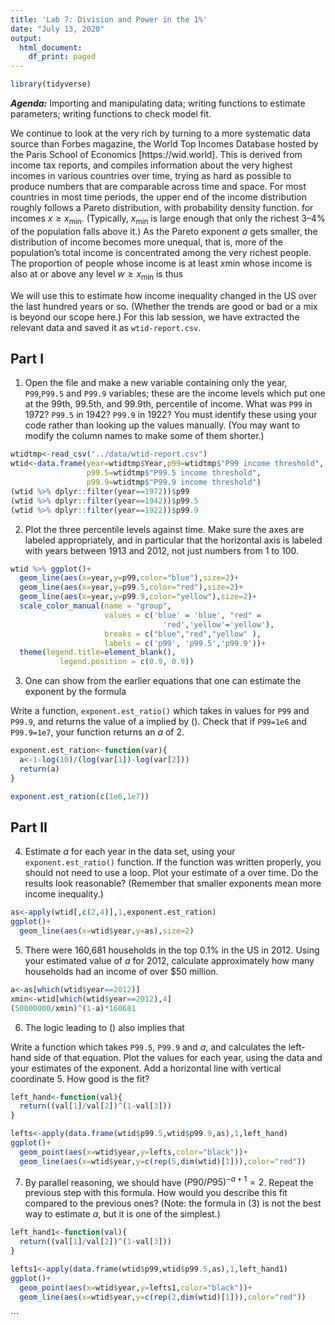 ```yaml
---
title: 'Lab 7: Division and Power in the 1%'
date: "July 13, 2020"
output:
  html_document:
    df_print: paged
---
```

```r
library(tidyverse)
```

***Agenda:*** Importing and manipulating data; writing functions to estimate parameters; writing functions to check model fit.

We continue to look at the very rich by turning to a more systematic data source than Forbes magazine, the World Top Incomes Database hosted by the Paris School of Economics [https://wid.world]. This is derived from income tax reports, and compiles information about the very highest incomes in various countries over time, trying as hard as possible to produce numbers that are comparable across time and space.
For most countries in most time periods, the upper end of the income distribution roughly follows a Pareto distribution, with probability density function.
\begin{equation}
f(x) = \frac{(a-1)}{x_{\mbox{min}}}\left(\frac{x}{x_{\mbox{min}}}\right)^{-a}
\label{paretodensity}
\end{equation}
for incomes $x \geq x_{\mbox{min}}$. (Typically, $x_{\mbox{min}}$ is large enough that only the richest 3–4% of the population falls above it.) As the Pareto exponent $a$ gets smaller, the distribution of income becomes more unequal, that is, more of the population’s total income is concentrated among the very richest people.
The proportion of people whose income is at least xmin whose income is also at or above any level $w \geq x_{\mbox{min}}$ is thus
\begin{equation}
\mbox{Pr}(x\geq w) = \int_w^\infty f(x)dx = \int_w^\infty \frac{(a-1)}{x_{\mbox{min}}}\left(\frac{x}{x_{\mbox{min}}}\right)^{-a} dx = \left(\frac{w}{x_{\mbox{min}}}\right)^{-a+1} 
\label{paretoprob}
\end{equation}

We will use this to estimate how income inequality changed in the US over the last hundred
years or so. (Whether the trends are good or bad or a mix is beyond our scope here.)  For this lab session, we have extracted the relevant data and saved it as `wtid-report.csv`.

Part I
----------

1. Open the file and make a new variable containing only the year, `P99`,`P99.5` and `P99.9` variables; these are the income levels which put one at the 99th, 99.5th, and 99.9th, percentile of income. What was `P99` in 1972? `P99.5` in 1942? `P99.9` in 1922?
You must identify these using your code rather than looking up the values manually. (You may want to modify the column names to make some of them shorter.)
```r
wtidtmp<-read_csv("../data/wtid-report.csv")
wtid<-data.frame(year=wtidtmp$Year,p99=wtidtmp$"P99 income threshold",
                 p99.5=wtidtmp$"P99.5 income threshold",
                 p99.9=wtidtmp$"P99.9 income threshold")
(wtid %>% dplyr::filter(year==1972))$p99
(wtid %>% dplyr::filter(year==1942))$p99.5
(wtid %>% dplyr::filter(year==1922))$p99.9
```

2. Plot the three percentile levels against time. Make sure the axes are labeled appropriately, and in particular that the horizontal axis is labeled with years between 1913 and 2012, not just numbers from 1 to 100.

```r
wtid %>% ggplot()+
  geom_line(aes(x=year,y=p99,color="blue"),size=2)+
  geom_line(aes(x=year,y=p99.5,color="red"),size=2)+
  geom_line(aes(x=year,y=p99.9,color="yellow"),size=2)+
  scale_color_manual(name = "group",
                     values = c('blue' = 'blue', "red" =
                                  'red','yellow'='yellow'), 
                     breaks = c("blue","red","yellow" ),
                     labels = c('p99', 'p99.5','p99.9'))+
  theme(legend.title=element_blank(),
           legend.position = c(0.9, 0.9))
```

3. One can show from the earlier equations that one can estimate the exponent by the formula
\begin{equation}
a = 1- \frac{\log 10}{\log P99/P99.9} 
\label{formula}
\end{equation}

Write a function, `exponent.est_ratio()` which takes in values for `P99` and `P99.9`, and returns the value of a implied by (\eqref{formula}). Check that if `P99=1e6` and `P99.9=1e7`, your function returns an $a$ of 2.

```r
exponent.est_ration<-function(var){
  a<-1-log(10)/(log(var[1])-log(var[2]))
  return(a)
}
```

```r
exponent.est_ration(c(1e6,1e7))
```

Part II
----------

4. Estimate $a$ for each year in the data set, using your `exponent.est_ratio()` function. If the function was written properly, you should not need to use a loop. Plot your estimate of a over time. Do the results look reasonable? (Remember that smaller exponents mean more income inequality.)

```r
as<-apply(wtid[,c(2,4)],1,exponent.est_ration)
ggplot()+
  geom_line(aes(x=wtid$year,y=as),size=2)
```

5. There were 160,681 households in the top 0.1% in the US in 2012. Using your estimated value of $a$ for 2012, calculate approximately how many households had an income of over $50 million.

```r
a<-as[which(wtid$year==2012)]
xmin<-wtid[which(wtid$year==2012),4]
(50000000/xmin)^(1-a)*160681
```

6. The logic leading to (\eqref{formula}) also implies that
\begin{equation}
\left(\frac{P99.5}{P99.9}\right)^{-a+1}=5 
\nonumber
\end{equation}

Write a function which takes `P99.5`, `P99.9` and $a$, and calculates the left-hand side of that equation. Plot the values for each year, using the data and your estimates of the exponent. Add a horizontal line with vertical coordinate 5. How good is the fit?

```r
left_hand<-function(val){
  return((val[1]/val[2])^(1-val[3]))
}
```

```r
lefts<-apply(data.frame(wtid$p99.5,wtid$p99.9,as),1,left_hand)
ggplot()+
  geom_point(aes(x=wtid$year,y=lefts,color="black"))+
  geom_line(aes(x=wtid$year,y=c(rep(5,dim(wtid)[1])),color="red"))
```

7. By parallel reasoning, we should have $(P90/P95)^{-a+1}=2$. Repeat the previous step with this formula. How would you describe this fit compared to the previous ones?
(Note: the formula in (3) is not the best way to estimate $a$, but it is one of the simplest.)

```r
left_hand1<-function(val){
  return((val[1]/val[2])^(1-val[3]))
}
```

```r
lefts1<-apply(data.frame(wtid$p99,wtid$p99.5,as),1,left_hand1)
ggplot()+
  geom_point(aes(x=wtid$year,y=lefts1,color="black"))+
  geom_line(aes(x=wtid$year,y=c(rep(2,dim(wtid)[1])),color="red"))
```
```




